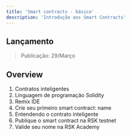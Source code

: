 ---
title: 'Smart contracts - básico'
description: 'Introdução aos Smart Contracts'
---

## Lançamento

> Publicação: 29/Março

## Overview

1. Contratos inteligentes
2. Linguagem de programação Solidity
3. Remix IDE
4. Crie seu primeiro smart contract: name
5. Entendendo o contrato inteligente
6. Publique o smart contract na RSK testnet
7. Valide seu nome na RSK Academy
